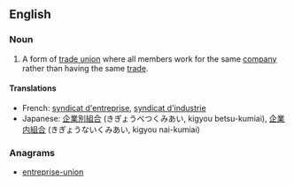 ==English==

===Noun===
{{en-noun|head=[[enterprise]] [[union]]}}

# A form of [[trade union]] where all members work for the same [[company]] rather than having the same [[trade]].

====Translations====
{{trans-top|a form of trade union}}
* French: [[syndicat d'entreprise]], [[syndicat d'industrie]]
* Japanese: [[企業別組合]] (きぎょうべつくみあい, kigyou betsu-kumiai), [[企業内組合]] (きぎょうないくみあい, kigyou nai-kumiai)
{{trans-mid}}
{{trans-bottom}}

===Anagrams===
* [[entreprise-union#English|entreprise-union]]